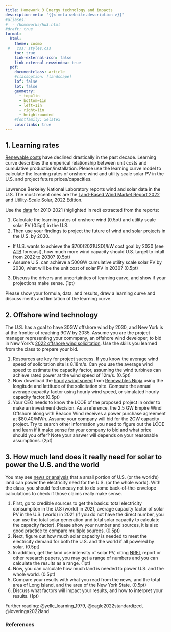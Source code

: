 ```yaml
---
title: Homework 3 Energy technology and impacts
description-meta: "{{< meta website.description >}}"
#aliases:
#  - /homeworks/hw3.html
#draft: true
format: 
  html: 
    theme: cosmo
 #   css: styles.css
    toc: true
    link-external-icon: false
    link-external-newwindow: true
  pdf: 
    documentclass: article
    #classoption: [landscape]
    lof: false
    lot: false
    geometry:
      - top=1in
      - bottom=1in
      - left=1in
      - right=1in
      - heightrounded
    #fontfamily: xelatex
    colorlinks: true
---
```


## 1. Learning rates

[Renewable costs](https://ourworldindata.org/cheap-renewables-growth) have declined drastically in the past decade. Learning curve describles the emperical relationship between unit costs and cumulative production/installation. Please use the learning curve model to calculate the learning rates of onshore wind and utility scale solar PV in the U.S. and project future prices/capacities. 

Lawrence Berkeley National Laboratory reports wind and solar data in the U.S. The most recent ones are the [Land-Based Wind Market Report 2022](https://emp.lbl.gov/wind-technologies-market-report) and [Utility-Scale Solar, 2022 Edition](https://emp.lbl.gov/utility-scale-solar). 

Use the [data](data/hw3-1data.xlsx) for 2010-2021 (higlighted in red) extracted from the reports:
 
1. Calculate the learning rates of onshore wind (0.5pt) and utility scale solar PV (0.5pt) in the U.S.\  
2. Then use your findings to project the future of wind and solar projects in the U.S. by 2030.\  
  - If U.S. wants to achieve the \$700(2021USD)/kW cost goal by 2030 (see [ATB](https://atb.nrel.gov/electricity/2022/index) forecast), how much more wind capacity should U.S. target to intall from 2022 to 2030?  (0.5pt)\
  - Assume U.S. can achieve a 500GW cumulative utility scale solar PV by 2030, what will be the unit cost of solar PV in 2030? (0.5pt)\ 
3. Discuss the drivers and uncertainties of learning curve, and show if your projections make sense. (1pt)

Please show your formula, data, and results, draw a learning curve and discuss merits and limitation of the learning curve. 


## 2. Offshore wind technology

The U.S. has a goal to have 30GW offshore wind by 2030, and New York is at the frontier of reaching 9GW by 2035. Assume you are the project manager representing your commpany, an offshore wind developer, to bid in New York's [2022 offshore wind solicitation](https://www.nyserda.ny.gov/All-Programs/Offshore-Wind/Focus-Areas/Offshore-Wind-Solicitations/2022-Solicitation). Use the skills you learned from the class to prepare your bid.

1. Resources are key for project success. If you know the average wind speed of solicitation site is 8.18m/s. Can you use the average wind speed to estimate the capacity factor, assuming the wind turbines can achieve rated power at the wind speed of 12m/s. (0.5pt)\
2. Now download the [hourly wind speed](data/hw3-2wind.csv) from [Renewables Ninja](https://www.renewables.ninja/) using the longitude and lattitude of the solicitation site. Compute the annual average capacity factor using hourly wind speed, or simulated hourly capacity factor.(0.5pt)\
3. Your CEO needs to know the LCOE of the proposed project in order to make an investment decision. As a reference, the 2.5 GW Empire Wind Offshore along with Beacon Wind receives a power purchase agreement at $80.40/MWh. Assume your company will bid for the 2GW capacity project. Try to search other information you need to figure out the LCOE and learn if it make sense for your company to bid and what price should you offer? Note your answer will depends on your reasonable assumptions. (2pt)


## 3. How much land does it really need for solar to power the U.S. and the world

You may see [news or analysis](https://landartgenerator.org/blagi/archives/127) that a small portion of U.S. (or the world's) land can power the electricity need for the U.S. (or the whole world). With the class, you should feel uneasy not to do some back-of-the-envelope calculations to check if those claims really make sense. 

1. First, go to credible sources to get the basics: total electricity consumpiton in the U.S (world) in 2021, average capacity factor of solar PV in the U.S. (world) in 2021 (if you do not have the direct number, you can use the total solar generation and total solar capacity to calculate the capacity factor). Please show your number and sources, it is also good practice to compare multiple sources. (0.5pt)\
2. Next, figure out how much solar capacity is needed to meet the electricity demand for both the U.S. and the world if all powered by solar. (0.5pt)\
3. In addition, get the land use intensity of solar PV, citing [NREL](https://www.nrel.gov/analysis/tech-size.html) report or other research papers, you may get a range of numbers and you can calculate the results as a range. (1pt)\
4. Now, you can calculate how much land is needed to power U.S. and the whole world. (0.5pt)\
5. Compare your results with what you read from the news, and the total area of Long Island, and the area of the New York State.  (0.5pt)\
6. Discuss what factors will impact your results, and how to interpret your results. (1pt)

Further reading: @yelle_learning_1979, @cagle2022standardized, @loveringa2022land

### References

::: {#refs}
:::
